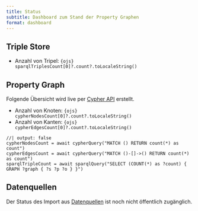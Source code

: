 ```yaml
---
title: Status
subtitle: Dashboard zum Stand der Property Graphen
format: dashboard
---
```


## Triple Store

- Anzahl von Tripel: `{ojs} sparqlTriplesCount[0]?.count?.toLocaleString()`

## Property Graph

Folgende Übersicht wird live per [Cypher API](cypher.qmd) erstellt.

- Anzahl von Knoten: `{ojs} cypherNodesCount[0]?.count?.toLocaleString()`
- Anzahl von Kanten: `{ojs} cypherEdgesCount[0]?.count?.toLocaleString()`

```ojs
//| output: false
cypherNodesCount = await cypherQuery("MATCH () RETURN count(*) as count")
cypherEdgesCount = await cypherQuery("MATCH ()-[]->() RETURN count(*) as count")
sparqlTripleCount = await sparqlQuery("SELECT (COUNT(*) as ?count) { GRAPH ?graph { ?s ?p ?o } }")
```


## Datenquellen

Der Status des Import aus [Datenquellen](sources.qmd) ist noch nicht öffentlich zugänglich.

